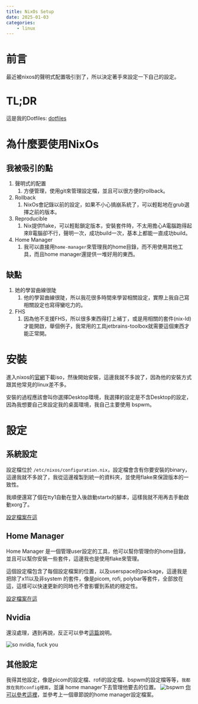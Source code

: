 ```yaml
---
title: NixOs Setup
date: 2025-01-03
categories:
    - linux
---
```


# 前言

最近被nixos的聲明式配置吸引到了，所以決定著手來設定一下自己的設定。

# TL;DR

這是我的Dotfiles: [dotfiles](https://github.com/bloodnighttw/dotfile)

# 為什麼要使用NixOs

## 我被吸引的點

1. 聲明式的配置
    1. 方便管理，使用git來管理設定檔，並且可以很方便的rollback。
2. Rollback
    1. NixOs會記錄以前的設定，如果不小心搞崩系統了，可以輕鬆地在grub選擇之前的版本。
3. Reproducible
    1. Nix提供flake，可以輕鬆鎖定版本，安裝套件時，不太用擔心A電腦跑得起來B電腦卻不行，聲明一次，成功build一次，基本上都能一直成功build。
4. Home Manager
    1. 我可以直接用`home-manager`來管理我的home目錄，而不用使用其他工具，而且home manager還提供一堆好用的東西。

## 缺點

1. 她的學習曲線很陡
    1. 他的學習曲線很陡，所以我花很多時間來學習相關設定，實際上我自己寫相關設定也寫得蠻吃力的。
2. FHS
    1. 因為他不支援FHS，所以很多東西得打上補丁，或是用相關的套件(nix-ld)才能開啟，舉個例子，我常用的工具jetbrains-toolbox就需要這個東西才能正常開。

# 安裝

進入nixos的[官網](https://nixos.org/)下載iso，然後開始安裝，這邊我就不多說了，因為他的安裝方式跟其他常見的linux差不多。

安裝的過程應該會叫你選擇Desktop環境，我選擇的設定是不含Desktop的設定，因為我想要自己來設定我的桌面環境，我自己主要使用 bspwm。

# 設定

## 系統設定

設定檔位於 `/etc/nixos/configuration.nix`，設定檔會含有你要安裝的binary，這邊我就不多說了，我從這邊複製到統一的資料夾，並使用flake來保證版本的一致性。

我順便還寫了個在tty1自動在登入後啟動startx的腳本，這樣我就不用再去手動啟動xorg了。

[設定檔案在這](https://github.com/bloodnighttw/dotfile/blob/main/nixos/configuration.nix)

## Home Manager

Home Manager 是一個管理user設定的工具，他可以幫你管理你的home目錄，並且可以幫你安裝一些套件，這邊我也是使用flake來管理。

這個設定檔包含了每個設定檔案的位置，以及userspace的package，這邊我是把除了x11以及非system 的套件，像是picom, rofi, polybar等套件，全部放在這，這樣可以快速更新的同時也不會影響到系統的穩定性。

[設定檔案在這](https://github.com/bloodnighttw/dotfile/blob/main/home-manager/home.nix)

## Nvidia

還沒處理，遇到再說，反正可以參考[這篇](https://nixos.wiki/wiki/Nvidia)說明。

![so nvidia, fuck you](https://r2.bntw.dev/NqhBNru.jpeg)

## 其他設定

我得其他設定，像是picom的設定檔、rofi的設定檔、bspwm的設定檔等等，`我都放在我的config裡面`，並讓 home manager下去管理他要去的位置。
![bspwm](https://i.imgur.com/5k5zpxH.jpeg)
[你可以參考這裡](https://github.com/bloodnighttw/dotfile/tree/main/config)，並參考上一個章節說的home manager設定檔案。
